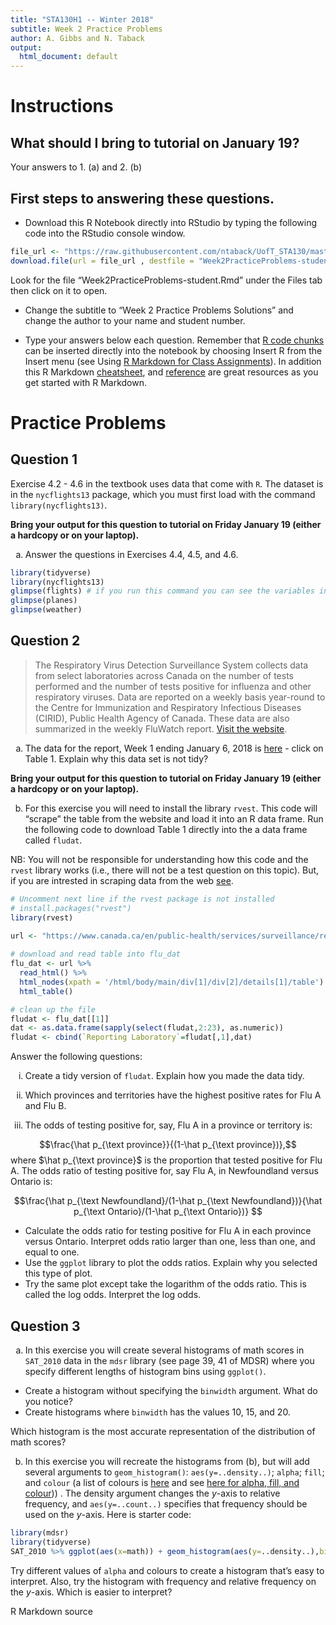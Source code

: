 ```yaml
---
title: "STA130H1 -- Winter 2018"
subtitle: Week 2 Practice Problems
author: A. Gibbs and N. Taback
output:
  html_document: default
---
```


# Instructions

## What should I bring to tutorial on January 19?

Your answers to 1. (a) and 2. (b)

## First steps to answering these questions.

- Download this R Notebook directly into RStudio by typing the following code into the RStudio console window.   

```r
file_url <- "https://raw.githubusercontent.com/ntaback/UofT_STA130/master/week2/Week2PracticeProblems-student.Rmd"
download.file(url = file_url , destfile = "Week2PracticeProblems-student.Rmd")
```

Look for the file "Week2PracticeProblems-student.Rmd" under the Files tab then click on it to open.

- Change the subtitle to "Week 2 Practice Problems Solutions" and change the author to your name and student number.

- Type your answers below each question.  Remember that [R code chunks](http://rmarkdown.rstudio.com/authoring_rcodechunks.html) can be inserted directly into the notebook by choosing Insert R from the Insert menu (see Using [R Markdown for Class Assignments](https://ntaback.github.io/UofT_STA130/Rmarkdownforclassreports.html)). In addition this R Markdown [cheatsheet](http://www.rstudio.com/wp-content/uploads/2016/03/rmarkdown-cheatsheet-2.0.pdf), and [reference](http://www.rstudio.com/wp-content/uploads/2015/03/rmarkdown-reference.pdf) are great resources as you get started with R Markdown. 


# Practice Problems

## Question 1

Exercise 4.2 - 4.6 in the textbook uses data that come with `R`.  The dataset is in the `nycflights13` package, which you must first load with the command `library(nycflights13)`.

**Bring your output for this question to tutorial on Friday January 19 (either a hardcopy or on your laptop). **

(a) Answer the questions in Exercises 4.4, 4.5, and 4.6.    

```r
library(tidyverse)
library(nycflights13)
glimpse(flights) # if you run this command you can see the variables in the data
glimpse(planes)
glimpse(weather)
```


## Question 2

> The Respiratory Virus Detection Surveillance System collects data from select laboratories across Canada on the number of tests performed and the number of tests positive for influenza and other respiratory viruses. Data are reported on a weekly basis year-round to the Centre for Immunization and Respiratory Infectious Diseases (CIRID), Public Health Agency of Canada. These data are also summarized in the weekly FluWatch report. [Visit the website](https://www.canada.ca/en/public-health/services/surveillance/respiratory-virus-detections-canada.html).

(a)  The data for the report, Week 1 ending January 6, 2018 is [here](https://www.canada.ca/en/public-health/services/surveillance/respiratory-virus-detections-canada/2017-2018/respiratory-virus-detections-isolations-week-1-ending-january-6-2018.html) - click on Table 1.  Explain why this data set is not tidy?

**Bring your output for this question to tutorial on Friday January 19 (either a hardcopy or on your laptop). **

(b) For this exercise you will need to install the library `rvest`.  This code will "scrape" the table from the website and load it into an R data frame. Run the following code to download Table 1 directly into the a data frame called `fludat`.    

NB:  You will not be responsible for understanding how this code and the `rvest` library works (i.e., there will not be a test question on this topic). But, if you are intrested in scraping data from the web [see](https://blog.rstudio.com/2014/11/24/rvest-easy-web-scraping-with-r/).


```r
# Uncomment next line if the rvest package is not installed
# install.packages("rvest") 
library(rvest)

url <- "https://www.canada.ca/en/public-health/services/surveillance/respiratory-virus-detections-canada/2017-2018/respiratory-virus-detections-isolations-week-1-ending-january-6-2018.html"
 
# download and read table into flu_dat 
flu_dat <- url %>% 
  read_html() %>% 
  html_nodes(xpath = '/html/body/main/div[1]/div[2]/details[1]/table') %>% 
  html_table()

# clean up the file
fludat <- flu_dat[[1]]
dat <- as.data.frame(sapply(select(fludat,2:23), as.numeric))
fludat <- cbind(`Reporting Laboratory`=fludat[,1],dat)
```

Answer the following questions:

(i) Create a tidy version of `fludat`.  Explain how you made the data tidy.

(ii) Which provinces and territories have the highest positive rates for Flu A and Flu B.

(iii) The odds of testing positive for, say, Flu A in a province or territory is:

$$\frac{\hat p_{\text province}}{(1-\hat p_{\text province})},$$
where $\hat p_{\text province}$ is the proportion that tested positive for Flu A.  The odds ratio of testing positive for, say Flu A, in Newfoundland versus Ontario is:

$$\frac{\hat p_{\text Newfoundland}/(1-\hat p_{\text Newfoundland})}{\hat p_{\text Ontario}/(1-\hat p_{\text Ontario})} $$

- Calculate the odds ratio for testing positive for Flu A in each province versus Ontario. Interpret odds ratio larger than one, less than one, and equal to one.
- Use the `ggplot` library to plot the odds ratios.  Explain why you selected this type of plot.
- Try the same plot except take the logarithm of the odds ratio. This is called the log odds.  Interpret the log odds.


## Question 3


(a) In this exercise you will create several histograms of math scores in `SAT_2010` data in the `mdsr` library (see page 39, 41 of MDSR) where you specify different lengths of histogram bins using `ggplot()`.

- Create a histogram without specifying the `binwidth` argument.  What do you notice?
- Create histograms where `binwidth` has the values 10, 15, and 20. 

Which histogram is the most accurate representation of the distribution of math scores?


(b)  In this exercise you will recreate the histograms from (b), but will add several arguments to `geom_histogram()`: `aes(y=..density..)`; `alpha`; `fill`; and `colour` (a list of colours is [here](http://www.stat.columbia.edu/~tzheng/files/Rcolor.pdf) and see [here for alpha, fill, and colour](http://ggplot2.tidyverse.org/reference/aes_colour_fill_alpha.html))) .  The density argument changes the $y$-axis to relative frequency, and `aes(y=..count..)` specifies that frequency should be used on the $y$-axis.  Here is starter code:

```r
library(mdsr)
library(tidyverse)
SAT_2010 %>% ggplot(aes(x=math)) + geom_histogram(aes(y=..density..),binwidth = 10,fill="darkgrey",colour="black",alpha=.1) 
```

Try different values of `alpha` and colours to create a histogram that's easy to interpret.  Also, try the histogram with frequency and relative frequency on the $y$-axis.  Which is easier to interpret?  

R Markdown source <a href="https://raw.githubusercontent.com/ntaback/UofT_STA130/master/week2/Week2PracticeProblems-student.Rmd"> <i class="fa fa-github fa-2x" aria-hidden="true"></i> </a>